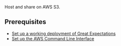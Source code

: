 

Host and share <TechnicalTag relative="../../../../" tag="data_docs" text="Data Docs" /> on AWS S3.

## Prerequisites

<Prerequisites>

- [Set up a working deployment of Great Expectations](/docs/guides/setup/setup_overview)
- [Set up the AWS Command Line Interface](https://aws.amazon.com/cli/)

</Prerequisites>
